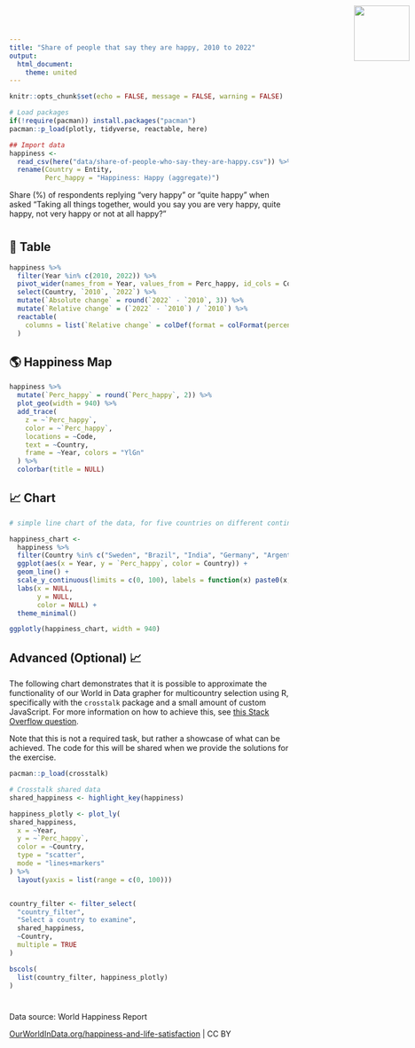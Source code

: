 ```yaml
---
title: "Share of people that say they are happy, 2010 to 2022"
output: 
  html_document:
    theme: united
---
```


<img src="Our_World_in_Data_logo.png" style='width: 100px; position:absolute; top:0; right:0; padding:10px;'/>

<link href='https://fonts.googleapis.com/css?family=Playfair Display' rel='stylesheet'>
<style>
h1 {
    font-family: Playfair Display, Georgia, Times New Roman, "Liberation Serif", serif;
}
</style>

```r
knitr::opts_chunk$set(echo = FALSE, message = FALSE, warning = FALSE)

# Load packages 
if(!require(pacman)) install.packages("pacman")
pacman::p_load(plotly, tidyverse, reactable, here)
```

```r
## Import data
happiness <- 
  read_csv(here("data/share-of-people-who-say-they-are-happy.csv")) %>% 
  rename(Country = Entity,
         Perc_happy = "Happiness: Happy (aggregate)")
```

Share (%) of respondents replying "very happy" or "quite happy" when asked "Taking all things together, would you say you are very happy, quite happy, not very happy or not at all happy?"

# {.tabset}

## 🔢 Table

```r
happiness %>% 
  filter(Year %in% c(2010, 2022)) %>% 
  pivot_wider(names_from = Year, values_from = Perc_happy, id_cols = Country) %>% 
  select(Country, `2010`, `2022`) %>% 
  mutate(`Absolute change` = round(`2022` - `2010`, 3)) %>% 
  mutate(`Relative change` = (`2022` - `2010`) / `2010`) %>% 
  reactable(
    columns = list(`Relative change` = colDef(format = colFormat(percent = TRUE, digits = 1))) 
  )
```

## 🌎 Happiness Map

```r
happiness %>% 
  mutate(`Perc_happy` = round(`Perc_happy`, 2)) %>%
  plot_geo(width = 940) %>% 
  add_trace(
    z = ~`Perc_happy`,
    color = ~`Perc_happy`,
    locations = ~Code,
    text = ~Country,
    frame = ~Year, colors = "YlGn"
  ) %>% 
  colorbar(title = NULL)
```


## 📈 Chart

```r
# simple line chart of the data, for five countries on different continents (ggplot, piped into ggplotly)

happiness_chart <- 
  happiness %>% 
  filter(Country %in% c("Sweden", "Brazil", "India", "Germany", "Argentina", "Russia", "Georgia", "Albania", "Zimbabwe")) %>%
  ggplot(aes(x = Year, y = `Perc_happy`, color = Country)) +
  geom_line() +
  scale_y_continuous(limits = c(0, 100), labels = function(x) paste0(x,"%")) +
  labs(x = NULL,
       y = NULL, 
       color = NULL) +
  theme_minimal() 

ggplotly(happiness_chart, width = 940)
```

## Advanced (Optional) 📈

The following chart demonstrates that it is possible to approximate the functionality of our World in Data grapher for multicountry selection using R, specifically with the `crosstalk` package and a small amount of custom JavaScript. For more information on how to achieve this, see [this Stack Overflow question](https://stackoverflow.com/questions/67058016/how-to-set-default-values-in-filter-select-in-crosstalk-in-r-plotly).

Note that this is not a required task, but rather a showcase of what can be achieved. The code for this will be shared when we provide the solutions for the exercise.

```r
pacman::p_load(crosstalk) 

# Crosstalk shared data
shared_happiness <- highlight_key(happiness)

happiness_plotly <- plot_ly(
shared_happiness, 
  x = ~Year, 
  y = ~`Perc_happy`, 
  color = ~Country, 
  type = "scatter", 
  mode = "lines+markers"
) %>%
  layout(yaxis = list(range = c(0, 100)))


country_filter <- filter_select(
  "country_filter", 
  "Select a country to examine", 
  shared_happiness, 
  ~Country, 
  multiple = TRUE
)

bscols(
  list(country_filter, happiness_plotly)
)
```

<script>
function filter_default() {
  var default_countries = ["Sweden", "Brazil", "India", "Germany", "Argentina", "Russia", "Georgia", "Albania", "Zimbabwe"]; // Set default countries here
  document.getElementById("country_filter").getElementsByClassName("selectized")[0].selectize.setValue(default_countries, false);
}
window.onload = filter_default;
</script>


# {.unlisted}

Data source: World Happiness Report

[OurWorldInData.org/happiness-and-life-satisfaction](https://ourworldindata.org/grapher/share-of-people-who-say-they-are-happy) | CC BY




